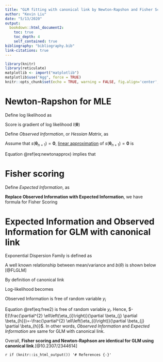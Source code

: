 ```yaml
---
title: "GLM fitting with canonical link by Newton-Rapshon and Fisher Scoring"
author: "Kevin Liu"
date: "5/13/2020"
output: 
  bookdown::html_document2:
    toc: true
    toc_depth: 4
    self_contained: true
bibliography: "bibliography.bib"
link-citations: true
---
```


```r
library(knitr)
library(reticulate)
matplotlib <- import("matplotlib")
matplotlib$use("Agg", force = TRUE)
knitr::opts_chunk$set(echo = TRUE, warning = FALSE, fig.align='center',python = reticulate::eng_python, fig.width = 8*0.7,fig.height = 6*0.7)
```

# Newton-Rapshon for MLE

Define log likelihood as 

\begin{equation}
l(\boldsymbol{\theta}) = \sum_{i}^{n}\text{log}f(y_i;\boldsymbol{\theta})
(\#eq:loglikelihood)
\end{equation}

Score is gradient of log likelihood $l(\boldsymbol{\theta})$

\begin{equation}
s(\boldsymbol{\theta}) = \frac{\partial l(\boldsymbol{\theta})}{\partial \boldsymbol{\theta}} = 
\begin{bmatrix}
\frac{l(\boldsymbol{\theta})}{\partial \theta_1}\\
\vdots\\
\frac{l(\boldsymbol{\theta})}{\partial \theta_n}
\end{bmatrix}
(\#eq:score)
\end{equation}

Define *Observed Information*, or *Hessian Matrix*, as 

\begin{equation}
H(\boldsymbol{\theta}) = \frac{\partial^2 l(\boldsymbol{\theta})}{\partial \boldsymbol{\theta}\partial\boldsymbol{\theta}^T}=\frac{\partial s(\boldsymbol{\theta})}{\partial \boldsymbol{\theta}^T}
(\#eq:hess)
\end{equation}

Assume that $s(\boldsymbol{\theta}_{n+1}) = \mathbf{0}$, [linear approximation](https://en.wikipedia.org/wiki/Linear_approximation) of $s(\boldsymbol{\theta}_{n+1}) = \mathbf{0}$ is

\begin{equation}
s(\boldsymbol{\theta}_{n+1}) =\mathbf{0} \approx s(\boldsymbol{\theta}_{n}) + H(\boldsymbol{\theta}_{n})(\boldsymbol{\theta}_{n+1}-\boldsymbol{\theta}_{n})
(\#eq:linearapprox)
\end{equation}

Equation \@ref(eq:newtonapprox) implies that

\begin{equation}
\boldsymbol{\theta}_{n+1} = \boldsymbol{\theta}_{n} - H\left(\boldsymbol{\theta}_{n}\right)^{-1}s\left(\boldsymbol{\theta}_{n}\right)
(\#eq:newtonapprox)
\end{equation}

# Fisher scoring

Define *Expected Information*, as 

\begin{equation}
I(\boldsymbol{\theta})=\mathrm{E}(-H(\boldsymbol{\theta}))
(\#eq:info)
\end{equation}

**Replace Observed Information with Expected Information**, we have formula for Fisher Scoring

\begin{equation}
\boldsymbol{\theta}_{n+1}=\boldsymbol{\theta}_{n}+I(\boldsymbol{\theta})^{-1} s\left(\boldsymbol{\theta}_{n}\right)
(\#eq:fisherscoring)
\end{equation}

# Expected Information and Observed Information for GLM with canonical link

Exponential Dispersion Family is defined as 

\begin{equation}
f\left(y_{i} ; \theta_{i}, \phi\right)=\exp \left\{\left[y_{i} \theta_{i}-b\left(\theta_{i}\right)\right] / a(\phi)+c\left(y_{i}, \phi\right)\right\}
(\#eq:expdisperision)
\end{equation}

A well known relationship between mean/variance and $b(\theta)$ is shown below  [@FLGLM]

\begin{equation}
\mu_{i}=E\left(y_{i}\right)=b^{\prime}\left(\theta_{i}\right) \quad \text { and } \quad \operatorname{var}\left(y_{i}\right)=b^{\prime \prime}\left(\theta_{i}\right) a(\phi)
(\#eq:mean)
\end{equation}

By definition of canonical link

\begin{equation}
\theta_i = \eta_{i} = \sum_{j=1}^{p} \beta_{j} x_{i j}
(\#eq:canonicallink)
\end{equation}

Log-likelihood becomes

\begin{equation}
\ell(\eta_{i}) = \left[y_{i} \eta_{i}-b\left(\eta_{i}\right)\right] / a(\phi)+c\left(y_{i}, \phi\right)
(\#eq:Loglikelihood)
\end{equation}

Observed Information is free of random variable $y_i$

\begin{equation}
\frac{\partial \ell(\eta_{i})}{\partial \beta_j} = \frac{y_i-b^{'}(\eta_{i})}{a(\phi)}x_{ij}
(\#eq:free1)
\end{equation}

\begin{equation}
\frac{\partial^2 \ell(\eta_{i})}{\partial \beta_j \partial \beta_h} = \frac{-b^{''}(\eta_{i})}{a(\phi)}x_{ij}x_{ih}
(\#eq:free2)
\end{equation}

Equation \@ref(eq:free2) is free of random variable $y_i$. Hence, $-E(\frac{\partial^{2} \ell\left(\eta_{i}\right)}{\partial \beta_{j} \partial \beta_{h}})=-\frac{\partial^{2} \ell\left(\eta_{i}\right)}{\partial \beta_{j} \partial \beta_{h}}$. In other words, *Observed Information* and *Expected Information* are same for GLM with canonical link.

Overall, **Fisher scoring and Newton-Raphson are identical for GLM using canonical link**.[@10.2307/2344614] 

`r if (knitr::is_html_output()) '# References {-}'`
